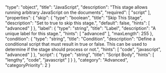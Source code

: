   "type": "object",
  "title": "JavaScript",
  "description": "This stage allows running arbitrary JavaScript on the documents",
  "required": [
    "script"
  ],
  "properties": {
    "skip": {
      "type": "boolean",
      "title": "Skip This Stage",
      "description": "Set to true to skip this stage.",
      "default": false,
      "hints": [
        "advanced"
      ]
    },
    "label": {
      "type": "string",
      "title": "Label",
      "description": "A unique label for this stage.",
      "hints": [
        "advanced"
      ],
      "maxLength": 255
    },
    "condition": {
      "type": "string",
      "title": "Condition",
      "description": "Define a conditional script that must result in true or false. This can be used to determine if the stage should process or not.",
      "hints": [
        "code",
        "javascript",
        "advanced"
      ]
    },
    "script": {
      "type": "string",
      "title": "Script Body",
      "hints": [
        "lengthy",
        "code",
        "javascript"
      ]
    }
  },
  "category": "Advanced",
  "categoryPriority": 2
}
